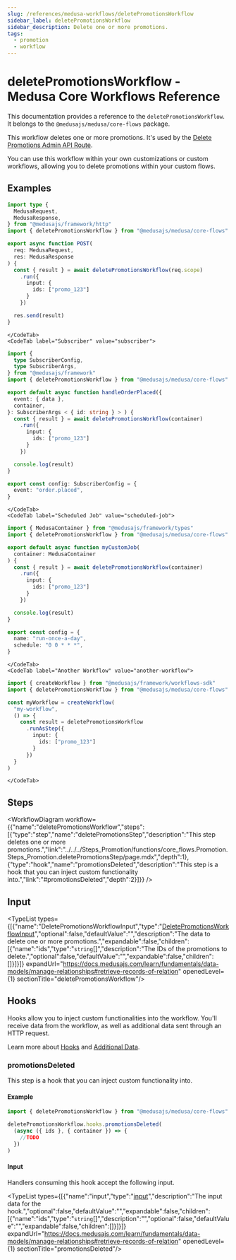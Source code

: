 ```yaml
---
slug: /references/medusa-workflows/deletePromotionsWorkflow
sidebar_label: deletePromotionsWorkflow
sidebar_description: Delete one or more promotions.
tags:
  - promotion
  - workflow
---
```



# deletePromotionsWorkflow - Medusa Core Workflows Reference

This documentation provides a reference to the `deletePromotionsWorkflow`. It belongs to the `@medusajs/medusa/core-flows` package.

This workflow deletes one or more promotions. It's used by the
[Delete Promotions Admin API Route](https://docs.medusajs.com/api/admin#promotions\_deletepromotionsid).

You can use this workflow within your own customizations or custom workflows, allowing you to
delete promotions within your custom flows.

<SourceCodeLink link="https://github.com/medusajs/medusa/blob/ed0dafb24c10a68d27745d9f4268e622f4d9912c/packages/core/core-flows/src/promotion/workflows/delete-promotions.ts#L39" />

## Examples

<CodeTabs group="workflow-exection">
    <CodeTab label="API Route" value="api-route">
    
```ts title="src/api/workflow/route.ts"
import type {
  MedusaRequest,
  MedusaResponse,
} from "@medusajs/framework/http"
import { deletePromotionsWorkflow } from "@medusajs/medusa/core-flows"

export async function POST(
  req: MedusaRequest,
  res: MedusaResponse
) {
  const { result } = await deletePromotionsWorkflow(req.scope)
    .run({
      input: {
        ids: ["promo_123"]
      }
    })

  res.send(result)
}
```

    </CodeTab>
    <CodeTab label="Subscriber" value="subscriber">
    
```ts title="src/subscribers/order-placed.ts"
import {
  type SubscriberConfig,
  type SubscriberArgs,
} from "@medusajs/framework"
import { deletePromotionsWorkflow } from "@medusajs/medusa/core-flows"

export default async function handleOrderPlaced({
  event: { data },
  container,
}: SubscriberArgs < { id: string } > ) {
  const { result } = await deletePromotionsWorkflow(container)
    .run({
      input: {
        ids: ["promo_123"]
      }
    })

  console.log(result)
}

export const config: SubscriberConfig = {
  event: "order.placed",
}
```

    </CodeTab>
    <CodeTab label="Scheduled Job" value="scheduled-job">
    
```ts title="src/jobs/message-daily.ts"
import { MedusaContainer } from "@medusajs/framework/types"
import { deletePromotionsWorkflow } from "@medusajs/medusa/core-flows"

export default async function myCustomJob(
  container: MedusaContainer
) {
  const { result } = await deletePromotionsWorkflow(container)
    .run({
      input: {
        ids: ["promo_123"]
      }
    })

  console.log(result)
}

export const config = {
  name: "run-once-a-day",
  schedule: "0 0 * * *",
}
```

    </CodeTab>
    <CodeTab label="Another Workflow" value="another-workflow">
    
```ts title="src/workflows/my-workflow.ts"
import { createWorkflow } from "@medusajs/framework/workflows-sdk"
import { deletePromotionsWorkflow } from "@medusajs/medusa/core-flows"

const myWorkflow = createWorkflow(
  "my-workflow",
  () => {
    const result = deletePromotionsWorkflow
      .runAsStep({
        input: {
          ids: ["promo_123"]
        }
      })
  }
)
```

    </CodeTab>
  </CodeTabs>

## Steps

<WorkflowDiagram workflow={{"name":"deletePromotionsWorkflow","steps":[{"type":"step","name":"deletePromotionsStep","description":"This step deletes one or more promotions.","link":"../../../Steps_Promotion/functions/core_flows.Promotion.Steps_Promotion.deletePromotionsStep/page.mdx","depth":1},{"type":"hook","name":"promotionsDeleted","description":"This step is a hook that you can inject custom functionality into.","link":"#promotionsDeleted","depth":2}]}} />

## Input

<TypeList types={[{"name":"DeletePromotionsWorkflowInput","type":"[DeletePromotionsWorkflowInput](../../../../types/core_flows.DeletePromotionsWorkflowInput/page.mdx)","optional":false,"defaultValue":"","description":"The data to delete one or more promotions.","expandable":false,"children":[{"name":"ids","type":"`string`[]","description":"The IDs of the promotions to delete.","optional":false,"defaultValue":"","expandable":false,"children":[]}]}]} expandUrl="https://docs.medusajs.com/learn/fundamentals/data-models/manage-relationships#retrieve-records-of-relation" openedLevel={1} sectionTitle="deletePromotionsWorkflow"/>

## Hooks

Hooks allow you to inject custom functionalities into the workflow. You'll receive data from the workflow, as well as additional data sent through an HTTP request.

Learn more about [Hooks](https://docs.medusajs.com/learn/fundamentals/workflows/workflow-hooks) and [Additional Data](https://docs.medusajs.com/learn/fundamentals/api-routes/additional-data).

### promotionsDeleted

This step is a hook that you can inject custom functionality into.

#### Example

```ts
import { deletePromotionsWorkflow } from "@medusajs/medusa/core-flows"

deletePromotionsWorkflow.hooks.promotionsDeleted(
  (async ({ ids }, { container }) => {
    //TODO
  })
)
```

#### Input

Handlers consuming this hook accept the following input.

<TypeList types={[{"name":"input","type":"[input](../../../core_flows.Promotion.Workflows_Promotion/page.mdx#__type-3)","description":"The input data for the hook.","optional":false,"defaultValue":"","expandable":false,"children":[{"name":"ids","type":"`string`[]","description":"","optional":false,"defaultValue":"","expandable":false,"children":[]}]}]} expandUrl="https://docs.medusajs.com/learn/fundamentals/data-models/manage-relationships#retrieve-records-of-relation" openedLevel={1} sectionTitle="promotionsDeleted"/>
